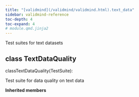```yaml
---
title: "[validmind](/validmind/validmind.html).text_data"
sidebar: validmind-reference
toc-depth: 4
toc-expand: 4
# module.qmd.jinja2
---
```


<!-- docstring.jinja2 -->

Test suites for text datasets

<!-- class.qmd.jinja2 -->

## [class]{.muted} TextDataQuality

<!-- signatures.jinja2 -->

::: {.signature}

<span class="kw">class</span><span class="name">TextDataQuality</span>(<span class="base">TestSuite</span>):

:::

<!-- docstring.jinja2 -->

Test suite for data quality on text data

**Inherited members**
